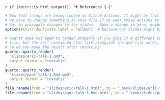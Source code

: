 `r if (knitr::is_html_output()) '# References {-}'`


```r
# Now that things are being cached on Github Actions. It might be that
# we have to change something in this file if we want these actions to be run.
# So, to propagate changes to the slides.  Make a change in here, maybe?
options(knitr.duplicate.label = "allow")  # because our slides might have code blocks named setup

# quarto does not seem to render properly if you give it a different output
# file, but the self-contained html file alongside the qmd file works,
# so we can move the result after rendering
quarto::quarto_render(
  "slides/eric-talk-1.qmd",
  output_format = "revealjs"
)
quarto::quarto_render(
  "slides/paul-talk-1.Rmd.qmd",
  output_format = "revealjs"
)
file.rename(from = "slides/eric-talk-1.html", to = "_book/slides/eric-talk-1.html")
file.rename(from = "slides/paul-talk-1.Rmd.html", to = "_book/slides/paul-talk-1.Rmd.html")

```